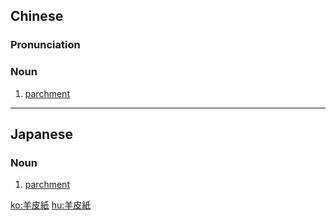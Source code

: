 {{also|羊皮纸}}
==Chinese==
{{zh-forms|s=羊皮纸|type=21}}

===Pronunciation===
{{zh-pron
|m=yángpízhǐ
|c=joeng4 pei4 zi2
|cat=n
}}

===Noun===
{{zh-noun}}

# [[parchment]]

----

==Japanese==
{{ja-kanjitab|よう|ひ|し|yomi=on}}

===Noun===
{{ja-noun|ようひし}}

# [[parchment]]
#: {{ja-usex|羊皮紙に描く物|ようひし に えがく もの|something drawn on parchment}}

[[ko:羊皮紙]]
[[hu:羊皮紙]]